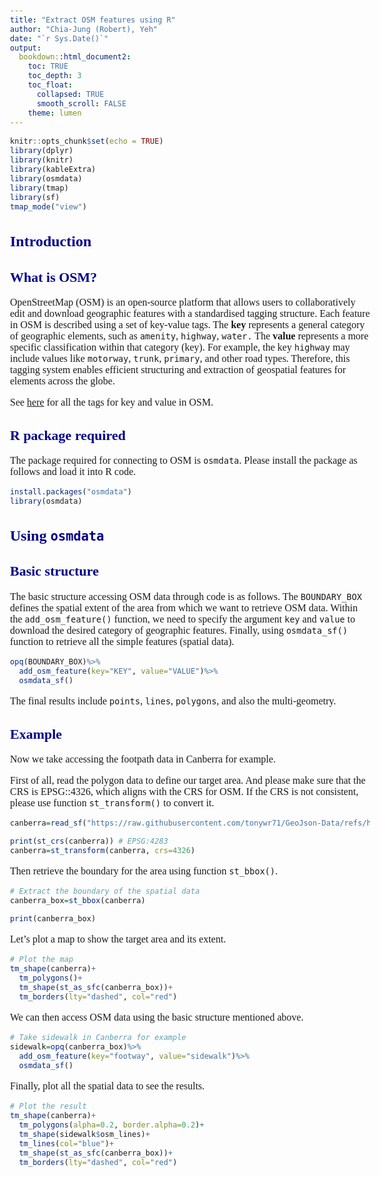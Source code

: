 ```yaml
---
title: "Extract OSM features using R"
author: "Chia-Jung (Robert), Yeh"
date: "`r Sys.Date()`"
output:
  bookdown::html_document2:
    toc: TRUE
    toc_depth: 3
    toc_float:
      collapsed: TRUE
      smooth_scroll: FALSE
    theme: lumen
---
```


<style type="text/css">

body{
font-size: 16px;
font-family:"Georgia","標楷體",Serif;
}
td {  /* Table  */
  font-size: 14px;
  font-family:Georgia,"標楷體",Serif;
}
h1.title {
  font-size: 38px;
  color: DarkRed;
  font-family:Georgia,"標楷體",Serif;
}
h1 { /* Header 1 */
  font-size: 24px;
  font-family:Georgia,"標楷體",Serif;
  color: DarkBlue;
}
h2 { /* Header 2 */
    font-size: 22px;
    font-family:Georgia,"標楷體",Serif;
    color: DarkBlue;
}
h3 { /* Header 3 */
  font-size: 18px;
  font-family:Georgia,"標楷體",Serif;
  color: DarkBlue;
}
code.r{ /* Code block */
    font-size: 12px;
}
pre { /* Code block - determines code spacing between lines */
    font-size: 14px;
}
.blogbody{
font-size:17px;
  font-family:Georgia,"標楷體",Serif;
line-height: 150%;
}
</style>


```r
knitr::opts_chunk$set(echo = TRUE)
library(dplyr)
library(knitr)
library(kableExtra)
library(osmdata)
library(tmap)
library(sf)
tmap_mode("view")
```


# **Introduction**

## **What is OSM?**
OpenStreetMap (OSM) is an open-source platform that allows users to collaboratively edit and download geographic features with a standardised tagging structure. Each feature in OSM is described using a set of key-value tags. The **key** represents a general category of geographic elements, such as `amenity`, `highway`, `water.` The **value** represents a more specific classification within that category (key). For example, the key `highway` may include values like `motorway`, `trunk`, `primary`, and other road types. Therefore, this tagging system enables efficient structuring and extraction of geospatial features for elements across the globe.  

See [here](https://wiki.openstreetmap.org/wiki/Map_features) for all the tags for key and value in OSM.  

## **R package required**
The package required for connecting to OSM is `osmdata`. Please install the package as follows and load it into R code.  

```r
install.packages("osmdata")
library(osmdata)
```

# **Using `osmdata`**

## **Basic structure**
The basic structure accessing OSM data through code is as follows. The `BOUNDARY_BOX` defines the spatial extent of the area from which we want to retrieve OSM data. Within the `add_osm_feature()` function, we need to specify the argument `key` and `value` to download the desired category of geographic features. Finally, using `osmdata_sf()` function to retrieve all the simple features (spatial data).  

```r
opq(BOUNDARY_BOX)%>%
  add_osm_feature(key="KEY", value="VALUE")%>%
  osmdata_sf()
```

The final results include `points`, `lines`, `polygons`, and also the multi-geometry.  


## **Example**

Now we take accessing the footpath data in Canberra for example.  

First of all, read the polygon data to define our target area. And please make sure that the CRS is EPSG::4326, which aligns with the CRS for OSM. If the CRS is not consistent, please use function `st_transform()` to convert it.     

```r
canberra=read_sf("https://raw.githubusercontent.com/tonywr71/GeoJson-Data/refs/heads/master/suburb-2-act.geojson")

print(st_crs(canberra)) # EPSG:4283
canberra=st_transform(canberra, crs=4326)
```

Then retrieve the boundary for the area using function `st_bbox()`.  

```r
# Extract the boundary of the spatial data
canberra_box=st_bbox(canberra)

print(canberra_box)
```

Let's plot a map to show the target area and its extent.  

```r
# Plot the map
tm_shape(canberra)+
  tm_polygons()+
  tm_shape(st_as_sfc(canberra_box))+
  tm_borders(lty="dashed", col="red")
```

We can then access OSM data using the basic structure mentioned above.   

```r
# Take sidewalk in Canberra for example
sidewalk=opq(canberra_box)%>%
  add_osm_feature(key="footway", value="sidewalk")%>%
  osmdata_sf()
```


Finally, plot all the spatial data to see the results.  

```r
# Plot the result
tm_shape(canberra)+
  tm_polygons(alpha=0.2, border.alpha=0.2)+
  tm_shape(sidewalk$osm_lines)+
  tm_lines(col="blue")+
  tm_shape(st_as_sfc(canberra_box))+
  tm_borders(lty="dashed", col="red")
```



